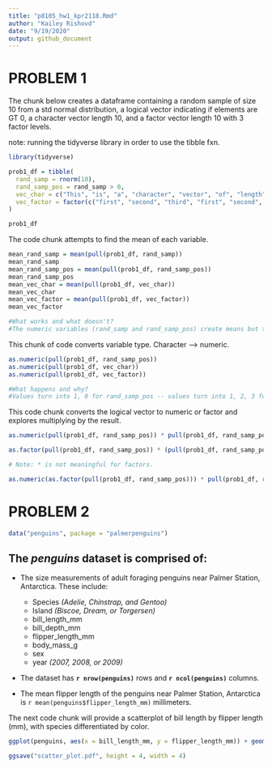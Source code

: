 ```yaml
---
title: "p8105_hw1_kpr2118.Rmd"
author: "Kailey Rishovd"
date: "9/19/2020"
output: github_document
---
```

# PROBLEM 1 

The chunk below creates a dataframe containing a random sample of size 10 from a std normal distribution, a logical vector indicating if elements are GT 0, a character vector length 10, and a factor vector length 10 with 3 factor levels. 

note: running the tidyverse library in order to use the tibble fxn. 

```r
library(tidyverse)

prob1_df = tibble(
  rand_samp = rnorm(10),
  rand_samp_pos = rand_samp > 0,
  vec_char = c("This", "is", "a", "character", "vector", "of", "length", "ten", "characters", "right"),
  vec_factor = factor(c("first", "second", "third", "first", "second", "third", "first", "second", "third", "first"))
)

prob1_df
```

The code chunk attempts to find the mean of each variable. 

```r
mean_rand_samp = mean(pull(prob1_df, rand_samp))
mean_rand_samp
mean_rand_samp_pos = mean(pull(prob1_df, rand_samp_pos))
mean_rand_samp_pos
mean_vec_char = mean(pull(prob1_df, vec_char))
mean_vec_char
mean_vec_factor = mean(pull(prob1_df, vec_factor))
mean_vec_factor

#What works and what doesn't?
#The numeric variables (rand_samp and rand_samp_pos) create means but the non-numeric variables (vec_char and vec_factor) return NA.
```

This chunk of code converts variable type. Character --> numeric. 

```r
as.numeric(pull(prob1_df, rand_samp_pos))
as.numeric(pull(prob1_df, vec_char))
as.numeric(pull(prob1_df, vec_factor))

#What happens and why? 
#Values turn into 1, 0 for rand_samp_pos -- values turn into 1, 2, 3 for vec_factor -- values for vec_char result in NA. Vec_char is non-numeric and has no numeric conversion. This is just like the means example above. 
```

This code chunk converts the logical vector to numeric or factor and explores multiplying by the result.

```r
as.numeric(pull(prob1_df, rand_samp_pos)) * pull(prob1_df, rand_samp_pos)

as.factor(pull(prob1_df, rand_samp_pos)) * (pull(prob1_df, rand_samp_pos))

# Note: * is not meaningful for factors. 

as.numeric(as.factor(pull(prob1_df, rand_samp_pos))) * pull(prob1_df, rand_samp_pos)

```

# PROBLEM 2 

```r
data("penguins", package = "palmerpenguins")
```

## The _penguins_ dataset is comprised of: 

- The size measurements of adult foraging penguins near Palmer Station, Antarctica. These include: 
  - Species _(Adelie, Chinstrap, and Gentoo)_
  - Island _(Biscoe, Dream, or Torgersen)_
  - bill_length_mm 
  - bill_depth_mm
  - flipper_length_mm
  - body_mass_g
  - sex
  - year _(2007, 2008, or 2009)_
  
- The dataset has **`r nrow(penguins)`** rows and **`r ncol(penguins)`** columns.

- The mean flipper length of the penguins near Palmer Station, Antarctica is `r mean(penguins$flipper_length_mm)` millimeters. 

The next code chunk will provide a scatterplot of bill length by flipper length (mm), with species differentiated by color. 

```r
ggplot(penguins, aes(x = bill_length_mm, y = flipper_length_mm)) + geom_point(aes(color = species))

ggsave("scatter_plot.pdf", height = 4, width = 4)
```

